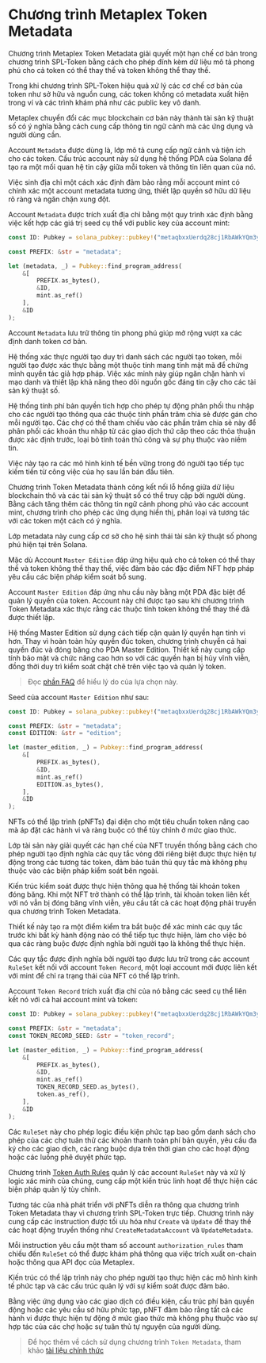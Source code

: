 
# Chương trình Metaplex Token Metadata

Chương trình Metaplex Token Metadata giải quyết một hạn chế cơ bản trong chương trình SPL-Token bằng cách cho phép đính kèm dữ liệu mô tả phong phú cho cả token có thể thay thế và token không thể thay thế.

Trong khi chương trình SPL-Token hiệu quả xử lý các cơ chế cơ bản của token như sở hữu và nguồn cung, các token không có metadata xuất hiện trong ví và các trình khám phá như các public key vô danh.

Metaplex chuyển đổi các mục blockchain cơ bản này thành tài sản kỹ thuật số có ý nghĩa bằng cách cung cấp thông tin ngữ cảnh mà các ứng dụng và người dùng cần.

<ArticleSection name="Metadata Account" id="metadata-account" level="h2" />

Account `Metadata` được dùng là, lớp mô tả cung cấp ngữ cảnh và tiện ích cho các token. Cấu trúc account này sử dụng hệ thống PDA của Solana để tạo ra một mối quan hệ tin cậy giữa mỗi token và thông tin liên quan của nó.

Việc sinh địa chỉ một cách xác định đảm bảo rằng mỗi account mint có chính xác một account metadata tương ứng, thiết lập quyền sở hữu dữ liệu rõ ràng và ngăn chặn xung đột.

Account `Metadata` được trích xuất địa chỉ bằng một quy trình xác định bằng việc kết hợp các giá trị seed cụ thể với public key của account mint:

```rust
const ID: Pubkey = solana_pubkey::pubkey!("metaqbxxUerdq28cj1RbAWkYQm3ybzjb6a8bt518x1s");

const PREFIX: &str = "metadata";

let (metadata, _) = Pubkey::find_program_address(
    &[
        PREFIX.as_bytes(), 
        &ID, 
        mint.as_ref()
    ], 
    &ID  
);
```

Account `Metadata` lưu trữ thông tin phong phú giúp mở rộng vượt xa các định danh token cơ bản.

Hệ thống xác thực người tạo duy trì danh sách các người tạo token, mỗi người tạo được xác thực bằng một thuộc tính mang tính mật mã để chứng minh quyền tác giả hợp pháp. Việc xác minh này giúp ngăn chặn hành vi mạo danh và thiết lập khả năng theo dõi nguồn gốc đáng tin cậy cho các tài sản kỹ thuật số.

Hệ thống tính phí bản quyền tich hợp cho phép tự động phân phối thu nhập cho các người tạo thông qua các thuộc tính phần trăm chia sẻ được gán cho mỗi người tạo. Các chợ có thể tham chiếu vào các phần trăm chia sẻ này để phân phối các khoản thu nhập từ các giao dịch thứ câp theo các thỏa thuận được xác định trước, loại bỏ tính toán thủ công và sự phụ thuộc vào niềm tin.

Việc này tạo ra các mô hình kinh tế bền vững trong đó người tạo tiếp tục kiếm tiền từ công việc của họ sau lần bán đầu tiên.

Chương trình Token Metadata thành công kết nối lỗ hổng giữa dữ liệu blockchain thô và các tài sản kỹ thuật số có thể truy cập bởi người dùng. Bằng cách tăng thêm các thông tin ngữ cảnh phong phú vào các account mint, chương trình cho phép các ứng dụng hiển thị, phân loại và tương tác với các token một cách có ý nghĩa.

Lớp metadata này cung cấp cơ sở cho hệ sinh thái tài sản kỹ thuật số phong phú hiện tại trên Solana.

<ArticleSection name="Master Edition Account" id="master-edition-account" level="h2" />

Mặc dù Account `Master Edition` đáp ứng hiệu quả cho cả token có thể thay thế và token không thể thay thế, việc đảm bảo các đặc điểm NFT hợp pháp yêu cầu các biện pháp kiểm soát bổ sung.

Account `Master Edition` đáp ứng nhu cầu này bằng một PDA đặc biệt để quản lý quyền của token. Account này chỉ được tạo sau khi chương trình Token Metadata xác thực rằng các thuộc tính token không thể thay thế đã được thiết lập.

Hệ thống Master Edition sử dụng cách tiếp cận quản lý quyền hạn tinh vi hơn. Thay vì hoàn toàn hủy quyền đúc token, chương trình chuyển cả hai quyền đúc và đóng băng cho PDA Master Edition. Thiết kế này cung cấp tính bảo mật và chức năng cao hơn so với các quyền hạn bị hủy vĩnh viễn, đồng thời duy trì kiểm soát chặt chẽ trên việc tạo và quản lý token.

> Đọc [phần FAQ](https://developers.metaplex.com/token-metadata/faq#why-are-the-mint-and-freeze-authorities-transferred-to-the-edition-pda) để hiểu lý do của lựa chọn này.

Seed của account `Master Edition` như sau:

```rust
const ID: Pubkey = solana_pubkey::pubkey!("metaqbxxUerdq28cj1RbAWkYQm3ybzjb6a8bt518x1s");

const PREFIX: &str = "metadata";
const EDITION: &str = "edition";

let (master_edition, _) = Pubkey::find_program_address(
    &[
        PREFIX.as_bytes(), 
        &ID, 
        mint.as_ref()
        EDITION.as_bytes(),
    ], 
    &ID  
);
```

<ArticleSection name="NFTs có thể lập trình" id="programmable-nfts" level="h2" />

NFTs có thể lập trình (pNFTs) đại diện cho một tiêu chuẩn token nâng cao mà áp đặt các hành vi và ràng buộc có thể tùy chỉnh ở mức giao thức.

Lớp tài sản này giải quyết các hạn chế của NFT truyền thống bằng cách cho phép người tạo định nghĩa các quy tắc vòng đời riêng biệt được thực hiện tự động trong các tương tác token, đảm bảo tuân thủ quy tắc mà không phụ thuộc vào các biện pháp kiểm soát bên ngoài.

Kiến trúc kiểm soát được thực hiện thông qua hệ thống tài khoản token đóng băng. Khi một NFT trở thành có thể lập trình, tài khoản token liên kết với nó vẫn bị đóng băng vĩnh viễn, yêu cầu tất cả các hoạt động phải truyền qua chương trình Token Metadata.

Thiết kế này tạo ra một điểm kiểm tra bắt buộc để xác minh các quy tắc trước khi bất kỳ hành động nào có thể tiếp tục thực hiện, làm cho việc bỏ qua các ràng buộc được định nghĩa bởi người tạo là không thể thực hiện.

Các quy tắc được định nghĩa bởi người tạo được lưu trữ trong các account `RuleSet` kết nối với account `Token Record`, một loại account mới được liên kết với mint để chỉ ra trạng thái của NFT có thể lập trình.

Account `Token Record` trích xuất địa chỉ của nó bằng các seed cụ thể liên kết nó với cả hai account mint và token:

```rust
const ID: Pubkey = solana_pubkey::pubkey!("metaqbxxUerdq28cj1RbAWkYQm3ybzjb6a8bt518x1s");

const PREFIX: &str = "metadata";
const TOKEN_RECORD_SEED: &str = "token_record";

let (master_edition, _) = Pubkey::find_program_address(
    &[
        PREFIX.as_bytes(), 
        &ID, 
        mint.as_ref()
        TOKEN_RECORD_SEED.as_bytes(),
        token.as_ref(),
    ], 
    &ID  
);
```

Các `RuleSet` này cho phép logic điều kiện phức tạp bao gồm danh sách cho phép của các chợ tuân thử các khoản thanh toán phí bản quyền, yêu cầu đa ký cho các giao dịch, các ràng buộc dựa trên thời gian cho các hoạt động hoặc các luồng phê duyệt phức tạp.

Chương trình [Token Auth Rules](https://developers.metaplex.com/token-auth-rules) quản lý các account `RuleSet` này và xử lý logic xác minh của chúng, cung cấp một kiến trúc linh hoạt để thực hiện các biện pháp quản lý tùy chỉnh.

Tương tác của nhà phát triển với pNFTs diễn ra thông qua chương trình Token Metadata thay vì chương trình SPL-Token trực tiếp. Chương trình này cung cấp các instruction được tối ưu hóa như `Create` và `Update` để thay thế các hoạt động truyền thống như `CreateMetadataAccount` và `UpdateMetadata`.

Mỗi instruction yêu cầu một tham số account `authorization_rules` tham chiếu đến `RuleSet` có thể được khám phá thông qua việc trích xuất on-chain hoặc thông qua API đọc của Metaplex.

Kiến trúc có thể lập trình này cho phép người tạo thực hiện các mô hình kinh tế phức tạp và các cấu trúc quản lý với sự kiểm soát được đảm bảo.

Bằng việc ứng dụng vào các giao dịch có điều kiện, cấu trúc phí bản quyền động hoặc các yêu cầu sở hữu phức tạp, pNFT đảm bảo rằng tất cả các hành vi được thực hiện tự động ở mức giao thức mà không phụ thuộc vào sự hợp tác của các chợ hoặc sự tuân thủ tự nguyện của người dùng.

> Để học thêm về cách sử dụng chương trình `Token Metadata`, tham khảo [tài liệu chính thức](https://developers.metaplex.com/token-metadata)